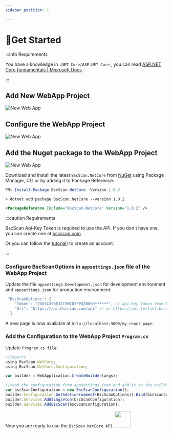 ```yaml
---
sidebar_position: 1

---
```


# 🐲Get Started

:::info Requirements

You have a knowledge in `.NET Core/ASP.NET Core` , you can read [ASP.NET Core fundamentals | Microsoft Docs](https://docs.microsoft.com/en-us/aspnet/core/fundamentals/?view=aspnetcore-6.0&tabs=windows)

:::

## Add New **WebApp Project**

![New Web App](/img/tutorial/bscscan/new-web-project.png)

## Configure the **WebApp Project**

![New Web App](/img/tutorial/bscscan/new-web-project-1.png)

## Add the Nuget package to the **WebApp Project**

![New Web App](/img/tutorial/bscscan/new-web-project-2.png)

Download and Install the latest `BscScan.NetCore` from [NuGet](https://www.nuget.org/packages/BscScan.NetCore/) using Package Manager, CLI or by adding it to Package Reference:

```powershell
PM> Install-Package BscScan.NetCore -Version 1.0.2
```

```shell
> dotnet add package BscScan.NetCore --version 1.0.2
```

```svg
<PackageReference Include="BscScan.NetCore" Version="1.0.2" />
```

:::caution Requirements

BscScan Api-Key Token is required to use the API.
If you don't have one, you can create one at [bscscan.com](https://bscscan.com/register).

Or you can follow the [tutorial](https://docs.bscscan.com/getting-started/creating-an-account)) to create an account.

:::

### Configure BscScanOptions in `appsettings.json` file of the **WebApp Project**

Update the file `appsettings.Development.json` for development environment and `appsettings.json` for production environment:

```jsx
 "BscScanOptions": {
    "Token": "ZXD3CX98EJ2C5MIDYFPQJB6SK******", // Api-Key Token from bscscan.com
    "Uri": "https://api.bscscan.com/api" // or https://api-testnet.bscscan.com/ for testnet
  }
```

A new page is now available at `http://localhost:3000/my-react-page`.

### Add the Configuration to the **WebApp Project** `Program.cs`

Update `Program.cs file`:

```jsx
//imports
using BscScan.NetCore;
using BscScan.NetCore.Configuration;

var builder = WebApplication.CreateBuilder(args);

//read the configuration from appsettings.json and add it to the builder
var bscScanConfiguration = new BscScanConfiguration();
builder.Configuration.GetSection(nameof(BscScanOptions)).Bind(bscScanConfiguration.BscScanOptions);
builder.Services.AddSingleton(bscScanConfiguration);
builder.Services.AddBscScan(bscScanConfiguration);

```
Now you are ready to use the `BscScan.NetCore API`.
<img src="/img/logo.svg" width="50"/>

